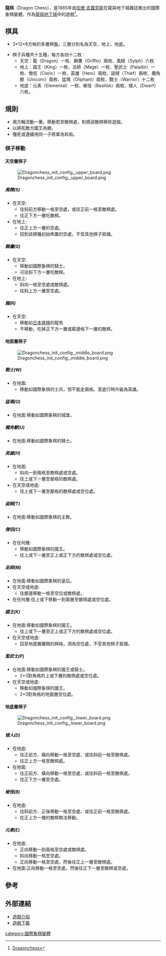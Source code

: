 '''龍棋'''（Dragon Chess），是1985年由[[加里·吉蓋克斯|加里·吉蓋克斯]]在龍與地下城雜誌推出的國際象棋變體，作為[[龍與地下城|龍與地下城]]中的遊戲<ref>[http://www.chessvariants.org/3d.dir/dragonchess.html Dragonchess]</ref>。

==棋具==

*3*12*8方格的多層棋盤，三層分別名為天空、地上、地底。

*棋子兵種共十五種，每方各四十二枚：
**天空：龍（Dragon）一枚、獅鷹（Griffin）兩枚、風精（Sylph）六枚
**地上：國王（King）一枚、法師（Mage）一枚、聖武士（Paladin）一枚、僧侶（Cleric）一枚、英雄（Hero）兩枚、盜賊（Thief）兩枚、獨角獸（Unicorn）兩枚、猛瑪（Oliphant）兩枚、戰士（Warrior）十二枚
**地底：元素（Elemental）一枚、蜥怪（Basilisk）兩枚、矮人（Dwarf）六枚。

==規則==
*兩方輪流動一著。移動若至敵棋處，則將該敵棋移除遊戲。
*以將死敵方國王為勝。
*殭死或連續用同一子將軍為和局。
===棋子移動===

====天空層棋子====
[[File:Dragonchess_init_config,_upper_board.png|thumb]]

=====風精(S)=====
*在天空:
**往斜前方移動一格至空處，或往正前一格至敵棋處。
**往正下方一層吃敵棋。
*在地上:
**往正上方一層的空處。
**回到該棋種初始佈置的空處，不受其他棋子抵擋。

=====獅鷹(G)=====
*在天空:
**移動如國際象棋的騎士。
**可往斜下方一層吃敵棋。
*在地上:
**斜向一格至空處或敵棋處。
**往斜上方一層至空處。

=====龍(R)=====
*在天空:
**移動如[[日本將棋|日本將棋]]的龍馬
**不移動，吃掉正下方一層或鄰邊格下一層的敵棋。

====地面層棋子====
[[File:Dragonchess_init_config,_middle_board.png|thumb]]

=====戰士(W)=====
*在地面:
**移動如國際象棋的士兵，但不能走兩格。至底行時升級為英雄。

=====猛瑪(O)=====
*在地面:移動如國際象棋的城堡。

=====獨角獸(U)=====
*在地面:移動如國際象棋的騎士。

=====英雄(H)=====
*在地面:
**斜向一到兩格至敵棋處或空處。
**往上或下一層至鄰格的敵棋處。
*在天空或地底:
**往上或下一層至鄰格的敵棋處或空位處。

=====盜賊(T)=====
*在地面:移動如國際象棋的主教。

=====僧侶(C)=====
*在任何層:
**移動如國際象棋的國王。
**往上或下一層至正上或正下方的敵棋處或空位處。

=====巫師(M)=====
*在地面:移動如國際象棋的皇后。
*在天空或地底:
**往鄰邊移動一格至空位或敵棋處。
*在任何層:往上或下移動一到兩層至敵棋處或空位處。

=====國王(K)=====
*在地面:移動如國際象棋的國王。
**往上或下一層至正上或正下方的敵棋處或空位處。
*在天空或地底:
**回至地面層離開的棋格，須為空位處，不受其他棋子抵擋。

=====聖武士(P)=====
*在地面:移動如國際象棋的國王或騎士。
**2*3對角格的上或下層的敵棋處或空位處。
*在天空或地底:
**移動如國際象棋的國王。
**2*3對角格的地面層空位處。

====地底層棋子====
[[File:Dragonchess_init_config,_lower_board.png|thumb]]

=====矮人(D)=====
*在地底:
**往正前方、橫向移動一格至空處，或往斜前一格至敵棋處。
**往正上方一格至敵棋處。
*在地面:
**往正前方、橫向移動一格至空處，或往斜前一格至敵棋處。
**往正下方一層至空處。

=====蜥怪(B)=====
*在地底:
**往斜前方、正後移動一格至空處，或往正前一格至敵棋處。
**在正上方一層的敵棋無法移動。

=====元素(E)=====
*在地底:
**正向移動一到兩格至空處或敵棋處。
**斜向移動一格至空處。
**正向移動一格至空處，然後往正上一層至敵棋處。
*在地面:正向移動一格至空處，然後往正下一層至敵棋或空處。

==參考==
<div class="references-small">
<references/>
</div>

==外部連結==
*[http://www.chessvariants.org/3d.dir/dragonchess.html 遊戲介紹]
*[http://www.chessvariants.org/programs.dir/zillions/dragonchess.zip 遊戲下載]
[[category:國際象棋變體|category:國際象棋變體]]